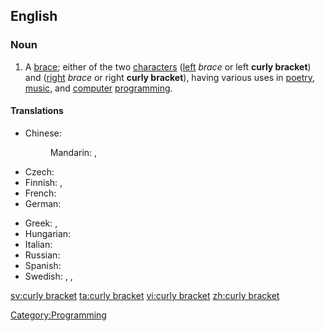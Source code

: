 ==English==

===Noun===
{{en-noun|sg=[[curly]] [[bracket]]}}

# A [[brace]]; either of the two [[character]]s ''{{unsupported|left curly bracket}}'' ([[left]] ''brace'' or left '''curly bracket''') and ''{{unsupported|right curly bracket}}'' ([[right]] ''brace'' or right '''curly bracket'''), having various uses in [[poetry]], [[music]], and [[computer]] [[programming]].

====Translations====
{{trans-top|character}}
* Chinese:
*: Mandarin: {{t|cmn|波形括號|sc=Hani}}, {{t|cmn|波形括号|tr=bōxíng kuòhào|sc=Hani}}
* Czech: {{t-|cs|složená závorka|f}}
* Finnish: {{t-|fi|aaltosulku}}, {{t-|fi|aaltosulkumerkki}}
* French: {{t+|fr|accolade|f}}
* German: {{t-|de|geschweifte Klammer|f}}
{{trans-mid}}
* Greek: {{t|el|μύστακας|m}}, {{t+|el|άγκιστρο|n}}
* Hungarian: {{t|hu|kapcsos zárójel}}
* Italian: {{t|it|parentesi graffa}}
* Russian: {{t|ru|фигурная скобка|f|tr=figúrnaja skóbka}}
* Spanish: {{t+|es|llave|f}}
* Swedish: {{t+|sv|klammerparentes|c}}, {{t|sv|måsvingeparentes|c}}, {{t+|sv|krullparentes|c}}
{{trans-bottom}}

[[Category:Programming]]

[[sv:curly bracket]]
[[ta:curly bracket]]
[[vi:curly bracket]]
[[zh:curly bracket]]